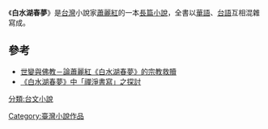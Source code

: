{{unreferenced|time=2016-06-30T02:30:45+00:00}}
{{Infobox Book 
|書名      = 白水湖春夢
|圖像      = 
|圖像說明  = 
|作者      = [[蕭麗紅|蕭麗紅]]
|原名      = 
|中文書名  = 
|譯者      = 
|插圖      = 
|封面設計  = 
|出版地    = {{TWN}}
|語言      = [[繁體中文|繁體中文]]、[[臺語文|臺語文]]
|系列      = 
|題材      = 
|類型      = [[長篇小說|長篇小說]]
|出版者    = [[聯經出版公司|聯經]]
|出版日期  = 1995年3月23日
|中文版    = 
|媒介      = 平裝
|頁數      = 314頁
|開本      = 
|isbn      = 9570816384
|oclc      =  <!-- OCLC -->
|杜威十進制圖書分類法= 
|美國國會圖書館圖書分類法= 
|上一部作品= 
|下一部作品= 
|引用      = 
|被引用    = 
}}
《'''白水湖春夢'''》是[[台灣|台灣]]小說家[[蕭麗紅|蕭麗紅]]的一本[[長篇小說|長篇小說]]，全書以[[華語|華語]]、[[台語|台語]]互相混雜寫成。

==參考==
*[http://www.airitilibrary.com/Publication/alDetailedMesh?docid=P20110526004-201007-201105260047-201105260047-79-95 世變與佛教－論蕭麗紅《白水湖春夢》的宗教救贖]
*[http://www.airitilibrary.com/Publication/alDetailedMesh?docid=a0000439-201012-201106150098-201106150098-127-156 《白水湖春夢》中「禪淨書寫」之探討]
{{novel-stub}}
[[Category:臺灣小說作品|Category:臺灣小說作品]]
[[分類:台文小說|分類:台文小說]]